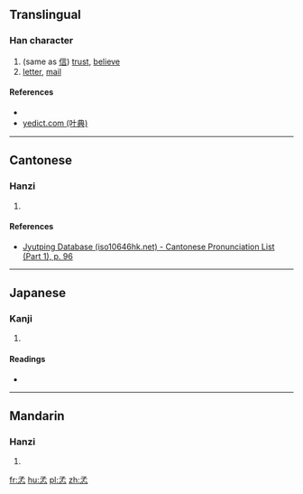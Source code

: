 ==Translingual==

===Han character===
{{Han char|rn=39|rad=子|as=04|sn=7|four=|canj=NDP|ids=⿱子心}}

# (same as [[信]]) [[trust]], [[believe]]
# [[letter]], [[mail]]

====References====
* {{Han ref|kx=0278.151|dkj=06959|hdz=21012.070|uh=5B5E|ud=23390}}
* [http://yedict.com/htm/5B/5B5E.htm yedict.com (叶典)]

----

==Cantonese==

===Hanzi===
{{yue-hanzi|jyut=[[seon3]]|y=seun3}}

# {{defn|lang=yue|sort=子04}}

====References====
* [http://www.iso10646hk.net/jp/document/download.jsp Jyutping Database (iso10646hk.net) - Cantonese Pronunciation List (Part 1), p. 96]

----

==Japanese==

===Kanji===
{{ja-kanji|grade=|rs=子04}}

# {{defn|lang=ja|sort=子04}}

====Readings====
* {{ja-readings|on=[[しん]] (shin)|kun=}}

----

==Mandarin==

===Hanzi===
{{cmn-hanzi|pin=[[xìn]] ([[xin4]])|wg=hsin<sup>4</sup>}}

# {{defn|lang=cmn|sort=子04}}

[[fr:孞]]
[[hu:孞]]
[[pl:孞]]
[[zh:孞]]